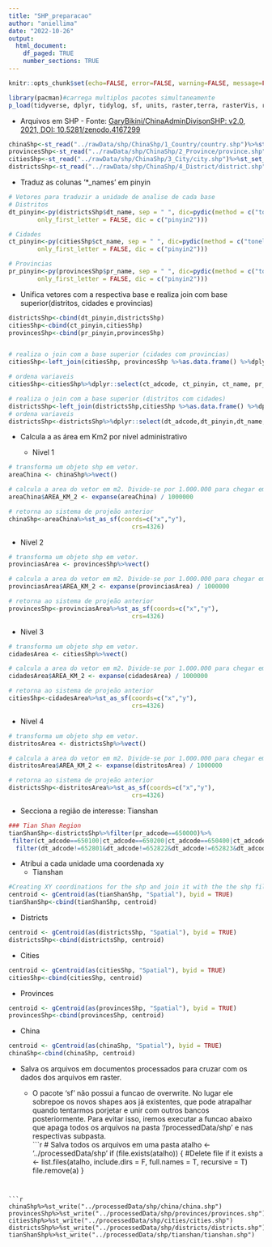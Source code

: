 ```yaml
---
title: "SHP_preparacao"
author: "aniellima"
date: "2022-10-26"
output:
  html_document: 
    df_paged: TRUE
    number_sections: TRUE
---
```


```r
knitr::opts_chunk$set(echo=FALSE, error=FALSE, warning=FALSE, message=FALSE)
```


```r
library(pacman)#carrega multiplos pacotes simultaneamente
p_load(tidyverse, dplyr, tidylog, sf, units, raster,terra, rasterVis, rgeos,pinyin, rgeos)
```


* Arquivos em SHP - Fonte: 
[GaryBikini/ChinaAdminDivisonSHP: v2.0, 2021, DOI: 10.5281/zenodo.4167299](https://github.com/GaryBikini/ChinaAdminDivisonSHP)
```r
chinaShp<-st_read("../rawData/shp/ChinaShp/1_Country/country.shp")%>%st_set_crs(4326)
provincesShp<-st_read("../rawData/shp/ChinaShp/2_Province/province.shp")%>%st_set_crs(4326)
citiesShp<-st_read("../rawData/shp/ChinaShp/3_City/city.shp")%>%st_set_crs(4326)
districtsShp<-st_read("../rawData/shp/ChinaShp/4_District/district.shp")%>%st_set_crs(4326)
```
 


* Traduz as colunas '*_names' em pinyin

```r
# Vetores para traduzir a unidade de analise de cada base 
# Distritos
dt_pinyin<-py(districtsShp$dt_name, sep = " ", dic=pydic(method = c("toneless"), multi = FALSE,
        only_first_letter = FALSE, dic = c("pinyin2")))

# Cidades
ct_pinyin<-py(citiesShp$ct_name, sep = " ", dic=pydic(method = c("toneless"), multi = FALSE,
        only_first_letter = FALSE, dic = c("pinyin2")))

# Provincias
pr_pinyin<-py(provincesShp$pr_name, sep = " ", dic=pydic(method = c("toneless"), multi = FALSE,
        only_first_letter = FALSE, dic = c("pinyin2")))

```


* Unifica vetores com a respectiva base e realiza join com base superior(distritos, cidades e provincias)
```r
districtsShp<-cbind(dt_pinyin,districtsShp)
citiesShp<-cbind(ct_pinyin,citiesShp)
provincesShp<-cbind(pr_pinyin,provincesShp)


# realiza o join com a base superior (cidades com provincias)
citiesShp<-left_join(citiesShp, provincesShp %>%as.data.frame() %>%dplyr::select(-geometry), by=c("pr_adcode","pr_name", "cn_adcode","cn_name"))

# ordena variaveis
citiesShp<-citiesShp%>%dplyr::select(ct_adcode, ct_pinyin, ct_name, pr_adcode, pr_pinyin, pr_name, cn_adcode, cn_name)

# realiza o join com a base superior (distritos com cidades)
districtsShp<-left_join(districtsShp,citiesShp %>%as.data.frame() %>%dplyr::select(-geometry), by=c("ct_adcode","ct_name","pr_adcode", "pr_name", "cn_adcode","cn_name"))
# ordena variaveis
districtsShp<-districtsShp%>%dplyr::select(dt_adcode,dt_pinyin,dt_name,ct_adcode, ct_pinyin, ct_name, pr_adcode, pr_pinyin, pr_name, cn_adcode, cn_name)
```



* Calcula a as área em Km2 por nivel administrativo

    +  Nivel 1

```r
# transforma um objeto shp em vetor.
areaChina <- chinaShp%>%vect()

# calcula a area do vetor em m2. Divide-se por 1.000.000 para chegar em km2
areaChina$AREA_KM_2 <- expanse(areaChina) / 1000000

# retorna ao sistema de projeão anterior
chinaShp<-areaChina%>%st_as_sf(coords=c("x","y"), 
                                  crs=4326)
```


  +   Nivel 2
```r
# transforma um objeto shp em vetor.
provinciasArea <- provincesShp%>%vect()

# calcula a area do vetor em m2. Divide-se por 1.000.000 para chegar em km2
provinciasArea$AREA_KM_2 <- expanse(provinciasArea) / 1000000

# retorna ao sistema de projeão anterior
provincesShp<-provinciasArea%>%st_as_sf(coords=c("x","y"), 
                                  crs=4326)
```

  +   Nivel 3

```r
# transforma um objeto shp em vetor.
cidadesArea <- citiesShp%>%vect()

# calcula a area do vetor em m2. Divide-se por 1.000.000 para chegar em km2
cidadesArea$AREA_KM_2 <- expanse(cidadesArea) / 1000000

# retorna ao sistema de projeão anterior
citiesShp<-cidadesArea%>%st_as_sf(coords=c("x","y"), 
                                  crs=4326)
```

  +   Nivel 4
```r
# transforma um objeto shp em vetor.
distritosArea <- districtsShp%>%vect()

# calcula a area do vetor em m2. Divide-se por 1.000.000 para chegar em km2
distritosArea$AREA_KM_2 <- expanse(distritosArea) / 1000000

# retorna ao sistema de projeão anterior
districtsShp<-distritosArea%>%st_as_sf(coords=c("x","y"), 
                                  crs=4326)
```

* Secciona a região de interesse: Tianshan

```r
### Tian Shan Region
tianShanShp<-districtsShp%>%filter(pr_adcode==650000)%>%
 filter(ct_adcode==650100|ct_adcode==650200|ct_adcode==650400|ct_adcode==652300|ct_adcode==652700|ct_adcode==654000|ct_adcode==654200|ct_adcode==652300|ct_adcode==652800|ct_adcode==659004|ct_adcode==659001|ct_adcode==659010|ct_adcode==653007|ct_adcode==659007|ct_adcode==659008)%>%
  filter(dt_adcode!=652801&dt_adcode!=652822&dt_adcode!=652823&dt_adcode!=652824&dt_adcode!=652825)
```


* Atribui a cada unidade uma coordenada xy
  +   Tianshan
  
```r
#Creating XY coordinations for the shp and join it with the the shp file
centroid <- gCentroid(as(tianShanShp, "Spatial"), byid = TRUE)
tianShanShp<-cbind(tianShanShp, centroid)
```
  
  + Districts
  
```r
centroid <- gCentroid(as(districtsShp, "Spatial"), byid = TRUE)
districtsShp<-cbind(districtsShp, centroid)
```

  +   Cities
  
```r
centroid <- gCentroid(as(citiesShp, "Spatial"), byid = TRUE)
citiesShp<-cbind(citiesShp, centroid)
```

  +   Provinces
  
```r
centroid <- gCentroid(as(provincesShp, "Spatial"), byid = TRUE)
provincesShp<-cbind(provincesShp, centroid)
```

  +   China
  
```r
centroid <- gCentroid(as(chinaShp, "Spatial"), byid = TRUE)
chinaShp<-cbind(chinaShp, centroid)
```

* Salva os arquivos em documentos processados para cruzar com os dados dos arquivos em raster. 

  * O pacote 'sf' não possui a funcao de overwrite. No lugar ele sobrepoe os novos shapes aos já existentes, que pode atrapalhar quando tentarmos porjetar e unir com outros bancos posteriormente. Para evitar isso, iremos executar a funcao abaixo que apaga todos os arquivos na pasta '/processedData/shp' e nas respectivas subpasta.  
```r
# Salva todos os arquivos em uma pasta 
atalho <- '../processedData/shp'
if (file.exists(atalho)) {
    #Delete file if it exists
  a <- list.files(atalho, include.dirs = F, full.names = T, recursive = T)
    file.remove(a)
}

```


```r
chinaShp%>%st_write("../processedData/shp/china/china.shp")
provincesShp%>%st_write("../processedData/shp/provinces/provinces.shp")
citiesShp%>%st_write("../processedData/shp/cities/cities.shp")
districtsShp%>%st_write("../processedData/shp/districts/districts.shp")
tianShanShp%>%st_write("../processedData/shp/tianshan/tianshan.shp")
```
